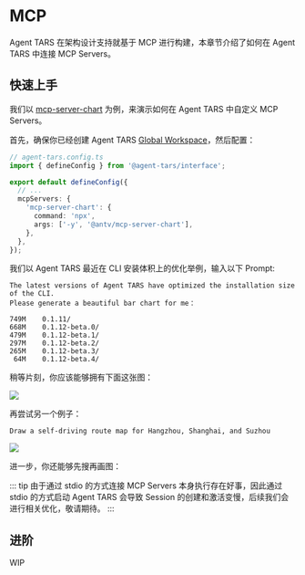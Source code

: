
# MCP

Agent TARS 在架构设计支持就基于 MCP 进行构建，本章节介绍了如何在 Agent TARS 中连接 MCP Servers。

## 快速上手

我们以 [mcp-server-chart](https://github.com/antvis/mcp-server-chart) 为例，来演示如何在 Agent TARS 中自定义 MCP Servers。

首先，确保你已经创建 Agent TARS [Global Workspace](./workspace.mdx#global-workspace)，然后配置：

```ts
// agent-tars.config.ts
import { defineConfig } from '@agent-tars/interface';

export default defineConfig({
  // ...
  mcpServers: {
    'mcp-server-chart': {
      command: 'npx',
      args: ['-y', '@antv/mcp-server-chart'],
    },
  },
});
```

我们以 Agent TARS 最近在 CLI 安装体积上的优化举例，输入以下 Prompt:

```
The latest versions of Agent TARS have optimized the installation size of the CLI. 
Please generate a beautiful bar chart for me：

749M	0.1.11/
668M	0.1.12-beta.0/
479M	0.1.12-beta.1/
297M	0.1.12-beta.2/
265M	0.1.12-beta.3/
 64M	0.1.12-beta.4/
```

稍等片刻，你应该能够拥有下面这张图：

![](/generate_column_chart.png)


再尝试另一个例子：

```
Draw a self-driving route map for Hangzhou, Shanghai, and Suzhou
```

![](/generate_path_map.png)

进一步，你还能够先搜再画图：

<VideoPanel
  src="https://lf3-static.bytednsdoc.com/obj/eden-cn/zyha-aulnh/ljhwZthlaukjlkulzlp/docs/videos/mcp-chart.mp4"
  loop
  autoPlay
/>

::: tip 
由于通过 stdio 的方式连接 MCP Servers 本身执行存在好事，因此通过 stdio 的方式启动 Agent TARS 会导致 Session 的创建和激活变慢，后续我们会进行相关优化，敬请期待。
:::

## 进阶

WIP
